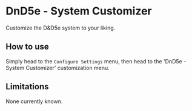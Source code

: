 
# DnD5e - System Customizer

<ModuleInfo/>

Customize the D&D5e system to your liking.

## How to use

Simply head to the `Configure Settings` menu, then head to the 'DnD5e - System Customizer' customization menu.

## Limitations

None currently known.